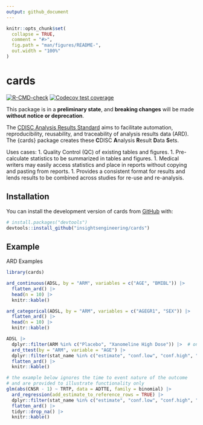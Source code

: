 ```yaml
---
output: github_document
---
```


<!-- README.md is generated from README.Rmd. Please edit that file -->

```r
knitr::opts_chunk$set(
  collapse = TRUE,
  comment = "#>",
  fig.path = "man/figures/README-",
  out.width = "100%"
)
```

# cards

<!-- badges: start -->
[![R-CMD-check](https://github.com/insightsengineering/cards/actions/workflows/R-CMD-check.yaml/badge.svg)](https://github.com/insightsengineering/cards/actions/workflows/R-CMD-check.yaml)
[![Codecov test coverage](https://codecov.io/gh/insightsengineering/cards/branch/main/graph/badge.svg)](https://app.codecov.io/gh/insightsengineering/cards?branch=main)
<!-- badges: end -->

This package is in a **preliminary state**, and **breaking changes** will be made **without notice or deprecation**.

The [CDISC Analysis Results Standard](https://www.cdisc.org/standards/foundational/analysis-results-standards) aims to facilitate automation, reproducibility, reusability, and traceability of analysis results data (ARD).
The {cards} package creates these **C**DISC **A**nalysis **R**esult **D**ata **S**ets.

Uses cases:
1. Quality Control (QC) of existing tables and figures.
1. Pre-calculate statistics to be summarized in tables and figures.
1. Medical writers may easily access statistics and place in reports without copying and pasting from reports.
1. Provides a consistent format for results and lends results to be combined across studies for re-use and re-analysis.

## Installation

You can install the development version of cards from [GitHub](https://github.com/) with:

``` r
# install.packages("devtools")
devtools::install_github("insightsengineering/cards")
```

## Example

ARD Examples

```r
library(cards)

ard_continuous(ADSL, by = "ARM", variables = c("AGE", "BMIBL")) |> 
  flatten_ard() |> 
  head(n = 10) |> 
  knitr::kable()

ard_categorical(ADSL, by = "ARM", variables = c("AGEGR1", "SEX")) |> 
  flatten_ard() |> 
  head(n = 10) |> 
  knitr::kable()

ADSL |>
  dplyr::filter(ARM %in% c("Placebo", "Xanomeline High Dose")) |>  # only only two groups for a t-test
  ard_ttest(by = "ARM", variable = "AGE") |> 
  dplyr::filter(stat_name %in% c("estimate", "conf.low", "conf.high", "p.value", "method")) |> 
  flatten_ard() |> 
  knitr::kable()

# the example below ignores the time to event nature of the outcome
# and are provided to illustrate functionality only
glm(abs(CNSR - 1) ~ TRTP, data = ADTTE, family = binomial) |>
  ard_regression(add_estimate_to_reference_rows = TRUE) |> 
  dplyr::filter(stat_name %in% c("estimate", "conf.low", "conf.high", "p.value")) |> 
  flatten_ard() |> 
  tidyr::drop_na() |>
  knitr::kable()
```
